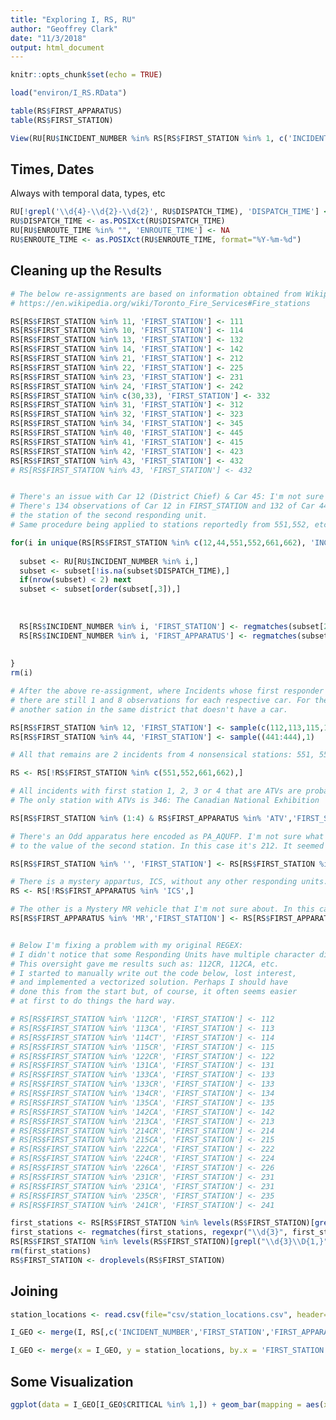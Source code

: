 ```yaml
---
title: "Exploring I, RS, RU"
author: "Geoffrey Clark"
date: "11/3/2018"
output: html_document
---
```


```r
knitr::opts_chunk$set(echo = TRUE)
```


```r
load("environ/I_RS.RData")
```

```r
table(RS$FIRST_APPARATUS)
table(RS$FIRST_STATION)

View(RU[RU$INCIDENT_NUMBER %in% RS[RS$FIRST_STATION %in% 1, c('INCIDENT_NUMBER','FIRST_APPARATUS','FIRST_STATION')][1],]) # Mostly ATVs
```

## Times, Dates
Always with temporal data, types, etc
```r
RU[!grepl('\\d{4}-\\d{2}-\\d{2}', RU$DISPATCH_TIME), 'DISPATCH_TIME'] <- NA
RU$DISPATCH_TIME <- as.POSIXct(RU$DISPATCH_TIME)
RU[RU$ENROUTE_TIME %in% "", 'ENROUTE_TIME'] <- NA
RU$ENROUTE_TIME <- as.POSIXct(RU$ENROUTE_TIME, format="%Y-%m-%d")
```


## Cleaning up the Results

```r
# The below re-assignments are based on information obtained from Wikipedia:
# https://en.wikipedia.org/wiki/Toronto_Fire_Services#Fire_stations

RS[RS$FIRST_STATION %in% 11, 'FIRST_STATION'] <- 111
RS[RS$FIRST_STATION %in% 10, 'FIRST_STATION'] <- 114
RS[RS$FIRST_STATION %in% 13, 'FIRST_STATION'] <- 132
RS[RS$FIRST_STATION %in% 14, 'FIRST_STATION'] <- 142
RS[RS$FIRST_STATION %in% 21, 'FIRST_STATION'] <- 212
RS[RS$FIRST_STATION %in% 22, 'FIRST_STATION'] <- 225
RS[RS$FIRST_STATION %in% 23, 'FIRST_STATION'] <- 231
RS[RS$FIRST_STATION %in% 24, 'FIRST_STATION'] <- 242
RS[RS$FIRST_STATION %in% c(30,33), 'FIRST_STATION'] <- 332
RS[RS$FIRST_STATION %in% 31, 'FIRST_STATION'] <- 312
RS[RS$FIRST_STATION %in% 32, 'FIRST_STATION'] <- 323
RS[RS$FIRST_STATION %in% 34, 'FIRST_STATION'] <- 345
RS[RS$FIRST_STATION %in% 40, 'FIRST_STATION'] <- 445
RS[RS$FIRST_STATION %in% 41, 'FIRST_STATION'] <- 415
RS[RS$FIRST_STATION %in% 42, 'FIRST_STATION'] <- 423
RS[RS$FIRST_STATION %in% 43, 'FIRST_STATION'] <- 432
# RS[RS$FIRST_STATION %in% 43, 'FIRST_STATION'] <- 432


# There's an issue with Car 12 (District Chief) & Car 45: I'm not sure what station they're from.
# There's 134 observations of Car 12 in FIRST_STATION and 132 of Car 44 so I'm going to re-appoint these cases to
# the station of the second responding unit.
# Same procedure being applied to stations reportedly from 551,552, etc. There are no such stations.

for(i in unique(RS[RS$FIRST_STATION %in% c(12,44,551,552,661,662), 'INCIDENT_NUMBER'])){
  
  subset <- RU[RU$INCIDENT_NUMBER %in% i,]
  subset <- subset[!is.na(subset$DISPATCH_TIME),]
  if(nrow(subset) < 2) next
  subset <- subset[order(subset[,3]),]
  
  
  
  RS[RS$INCIDENT_NUMBER %in% i, 'FIRST_STATION'] <- regmatches(subset[2,'CAD_UNIT_ID'], regexpr("\\D+", subset[2,'CAD_UNIT_ID']), invert=T)[[1]][2] 
  RS[RS$INCIDENT_NUMBER %in% i, 'FIRST_APPARATUS'] <- regmatches(subset[2,'CAD_UNIT_ID'], regexpr("\\D+", subset[2,'CAD_UNIT_ID']), invert=F)
    
  
}
rm(i)

# After the above re-assignment, where Incidents whose first responder was from Car 12 or Car 44 were assigned to second responder,
# there are still 1 and 8 observations for each respective car. For these incidents I am going to arbitrarily assign them to
# another sation in the same district that doesn't have a car.

RS[RS$FIRST_STATION %in% 12, 'FIRST_STATION'] <- sample(c(112,113,115,116,121,122),1)
RS[RS$FIRST_STATION %in% 44, 'FIRST_STATION'] <- sample((441:444),1)

# All that remains are 2 incidents from 4 nonsensical stations: 551, 552, and 661. There are 4 incidents from 662. I'm going to drop them all.

RS <- RS[!RS$FIRST_STATION %in% c(551,552,661,662),]

# All incidents with first station 1, 2, 3 or 4 that are ATVs are probably from the CNE
# The only station with ATVs is 346: The Canadian National Exhibition

RS[RS$FIRST_STATION %in% (1:4) & RS$FIRST_APPARATUS %in% 'ATV','FIRST_STATION'] <- 346

# There's an Odd apparatus here encoded as PA_AQUFP. I'm not sure what that means but am going to skip it and re-assign the first station
# to the value of the second station. In this case it's 212. It seemed important to keep because it's a critical incident. 

RS[RS$FIRST_STATION %in% '', 'FIRST_STATION'] <- RS[RS$FIRST_STATION %in% '', 'SECOND_STATION']

# There is a mystery appartus, ICS, without any other responding units. It's not a critical incident so I'm dropping it.
RS <- RS[!RS$FIRST_APPARATUS %in% 'ICS',]

# The other is a Mystery MR vehicle that I'm not sure about. In this case there's other units so I'll assign FIRST to value of SECOND.
RS[RS$FIRST_APPARATUS %in% 'MR','FIRST_STATION'] <- RS[RS$FIRST_APPARATUS %in% 'MR','SECOND_STATION']


# Below I'm fixing a problem with my original REGEX:
# I didn't notice that some Responding Units have multiple character digit breaks.
# This oversight gave me results such as: 112CR, 112CA, etc. 
# I started to manually write out the code below, lost interest,
# and implemented a vectorized solution. Perhaps I should have
# done this from the start but, of course, it often seems easier
# at first to do things the hard way. 

# RS[RS$FIRST_STATION %in% '112CR', 'FIRST_STATION'] <- 112
# RS[RS$FIRST_STATION %in% '113CA', 'FIRST_STATION'] <- 113
# RS[RS$FIRST_STATION %in% '114CT', 'FIRST_STATION'] <- 114
# RS[RS$FIRST_STATION %in% '115CR', 'FIRST_STATION'] <- 115
# RS[RS$FIRST_STATION %in% '122CR', 'FIRST_STATION'] <- 122
# RS[RS$FIRST_STATION %in% '131CA', 'FIRST_STATION'] <- 131
# RS[RS$FIRST_STATION %in% '133CA', 'FIRST_STATION'] <- 133
# RS[RS$FIRST_STATION %in% '133CR', 'FIRST_STATION'] <- 133
# RS[RS$FIRST_STATION %in% '134CR', 'FIRST_STATION'] <- 134
# RS[RS$FIRST_STATION %in% '135CA', 'FIRST_STATION'] <- 135
# RS[RS$FIRST_STATION %in% '142CA', 'FIRST_STATION'] <- 142
# RS[RS$FIRST_STATION %in% '213CA', 'FIRST_STATION'] <- 213
# RS[RS$FIRST_STATION %in% '214CR', 'FIRST_STATION'] <- 214
# RS[RS$FIRST_STATION %in% '215CA', 'FIRST_STATION'] <- 215
# RS[RS$FIRST_STATION %in% '222CA', 'FIRST_STATION'] <- 222
# RS[RS$FIRST_STATION %in% '224CR', 'FIRST_STATION'] <- 224
# RS[RS$FIRST_STATION %in% '226CA', 'FIRST_STATION'] <- 226
# RS[RS$FIRST_STATION %in% '231CR', 'FIRST_STATION'] <- 231
# RS[RS$FIRST_STATION %in% '231CA', 'FIRST_STATION'] <- 231
# RS[RS$FIRST_STATION %in% '235CR', 'FIRST_STATION'] <- 235
# RS[RS$FIRST_STATION %in% '241CR', 'FIRST_STATION'] <- 241

first_stations <- RS[RS$FIRST_STATION %in% levels(RS$FIRST_STATION)[grepl("\\d{3}\\D{1,}",levels(RS$FIRST_STATION))], 'FIRST_STATION']
first_stations <- regmatches(first_stations, regexpr("\\d{3}", first_stations))
RS[RS$FIRST_STATION %in% levels(RS$FIRST_STATION)[grepl("\\d{3}\\D{1,}",levels(RS$FIRST_STATION))], 'FIRST_STATION'] <- first_stations
rm(first_stations)
RS$FIRST_STATION <- droplevels(RS$FIRST_STATION)
```


## Joining
```r
station_locations <- read.csv(file="csv/station_locations.csv", header=T)

I_GEO <- merge(I, RS[,c('INCIDENT_NUMBER','FIRST_STATION','FIRST_APPARATUS')], by = 'INCIDENT_NUMBER')

I_GEO <- merge(x = I_GEO, y = station_locations, by.x = 'FIRST_STATION', by.y = 'STATION_NUMBER', all.x = T)
```

## Some Visualization

```r
ggplot(data = I_GEO[I_GEO$CRITICAL %in% 1,]) + geom_bar(mapping = aes(x = FIRST_STATION)) + coord_flip() + labs(x = "Total Critical Incidents", y = "First Station", title="First Station Critical Incident Counts")
```


